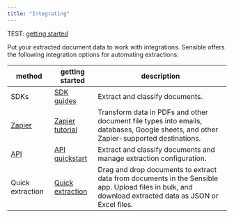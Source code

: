 ```yaml
---
title: "Integrating"
---
```


TEST: [getting started](/getting-started)

Put your extracted document data to work with integrations. Sensible offers the following integration options for automating extractions: 

| method                                 | getting started                                 | description                                                                                                                                           |
| -------------------------------------- | ----------------------------------------------- | ----------------------------------------------------------------------------------------------------------------------------------------------------- |
| SDKs                                   | [SDK guides](/integrations/sdk-guides)                  | Extract and classify documents.                                                                                                                       |
| [Zapier](/integrations/zapier-overview/overview)                 | [Zapier tutorial](/integrations/zapier-overview/zapier-tutorial-getting-started) | Transform data in PDFs and other document file types into emails, databases, Google sheets, and other Zapier-supported destinations.                  |
| [API](/reference/choosing-an-endpoint) | [API quickstart](/integrations/api-quickstart)              | Extract and classify documents and manage extraction configuration.                                                                                   |
| Quick extraction                       | [Quick extraction](/integrations/quick-extraction/overview)      | Drag and drop documents to extract data from documents in the Sensible app. Upload files in bulk, and download extracted data as JSON or Excel files. |